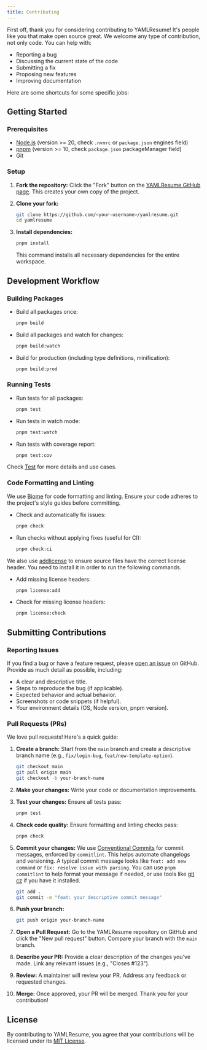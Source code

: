```yaml
---
title: Contributing
---
```


First off, thank you for considering contributing to YAMLResume! It's people
like you that make open source great. We welcome any type of contribution, not
only code. You can help with:

- Reporting a bug
- Discussing the current state of the code
- Submitting a fix
- Proposing new features
- Improving documentation

Here are some shortcuts for some specific jobs:

<Cards>
  <Card
    title="CLI"
    href="./contributing/cli"
    description="Building and Testing CLI"
  />
  <Card
    title="Docker"
    href="./contributing/docker"
    description="Docker Customization"
  />
  <Card
    title="Test"
    href="./contributing/test"
    description="Testing and Quality Assurance"
  />
  <Card
    title="New Language"
    href="./contributing/new-language"
    description="Add support for a new language in YAMLResume."
  />
</Cards>

## Getting Started

### Prerequisites

- [Node.js](https://nodejs.org/) (version >= 20, check `.nvmrc` or
  `package.json` engines field)
- [pnpm](https://pnpm.io/) (version >= 10, check `package.json` packageManager
  field)
- Git

### Setup

1. **Fork the repository:** Click the "Fork" button on the [YAMLResume GitHub
   page](https://github.com/yamlresume/yamlresume). This creates your own copy
   of the project.

2. **Clone your fork:**

   ```bash
   git clone https://github.com/<your-username>/yamlresume.git
   cd yamlresume
   ```

3. **Install dependencies:**

   ```bash
   pnpm install
   ```

   This command installs all necessary dependencies for the entire workspace.

## Development Workflow

### Building Packages

- Build all packages once:

  ```bash
  pnpm build
  ```

- Build all packages and watch for changes:

  ```bash
  pnpm build:watch
  ```

- Build for production (including type definitions, minification):

  ```bash
  pnpm build:prod
  ```

### Running Tests

- Run tests for all packages:

  ```bash
  pnpm test
  ```

- Run tests in watch mode:

  ```bash
  pnpm test:watch
  ```

- Run tests with coverage report:

  ```bash
  pnpm test:cov
  ```

Check [Test](./contributing/test) for more details and use cases.

### Code Formatting and Linting

We use [Biome](https://biomejs.dev/) for code formatting and linting. Ensure
your code adheres to the project's style guides before committing.

- Check and automatically fix issues:

  ```bash
  pnpm check
  ```

- Run checks without applying fixes (useful for CI):

  ```bash
  pnpm check:ci
  ```

We also use [addlicense](https://github.com/google/addlicense) to ensure source
files have the correct license header. You need to install it in order to run
the following commands.

- Add missing license headers:

  ```bash
  pnpm license:add
  ```

- Check for missing license headers:

  ```bash
  pnpm license:check
  ```

## Submitting Contributions

### Reporting Issues

If you find a bug or have a feature request, please
[open an issue](https://github.com/yamlresume/yamlresume/issues) on GitHub.
Provide as much detail as possible, including:

- A clear and descriptive title.
- Steps to reproduce the bug (if applicable).
- Expected behavior and actual behavior.
- Screenshots or code snippets (if helpful).
- Your environment details (OS, Node version, pnpm version).

### Pull Requests (PRs)

We love pull requests! Here's a quick guide:

1. **Create a branch:** Start from the `main` branch and create a descriptive
   branch name (e.g., `fix/login-bug`, `feat/new-template-option`).

   ```bash
   git checkout main
   git pull origin main
   git checkout -b your-branch-name
   ```

2. **Make your changes:** Write your code or documentation improvements.

3. **Test your changes:** Ensure all tests pass:

   ```bash
   pnpm test
   ```

4. **Check code quality:** Ensure formatting and linting checks pass:

   ```bash
   pnpm check
   ```

5. **Commit your changes:** We use
   [Conventional Commits](https://www.conventionalcommits.org/) for commit
   messages, enforced by `commitlint`. This helps automate changelogs and
   versioning. A typical commit message looks like
   `feat: add new command` or `fix: resolve issue with parsing`. You can use
   `pnpm commitlint` to help format your message if needed, or use tools like
   [git cz](https://github.com/commitizen/cz-cli) if you have it installed.

   ```bash
   git add .
   git commit -m "feat: your descriptive commit message"
   ```

6. **Push your branch:**

   ```bash
   git push origin your-branch-name
   ```

7. **Open a Pull Request:** Go to the YAMLResume repository on GitHub and click
   the "New pull request" button. Compare your branch with the `main` branch.

8. **Describe your PR:** Provide a clear description of the changes you've made.
   Link any relevant issues (e.g., "Closes #123").

9. **Review:** A maintainer will review your PR. Address any feedback or
   requested changes.

10. **Merge:** Once approved, your PR will be merged. Thank you for your
    contribution!

## License

By contributing to YAMLResume, you agree that your contributions will be
licensed under its [MIT License](LICENSE).
